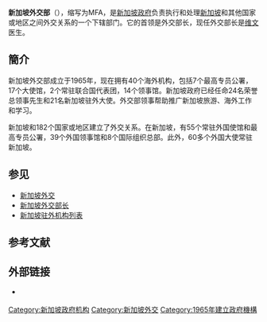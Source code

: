 {{Infobox Government agency
|agency_name     = 新加坡外交部<br />{{lang|en|Ministry of Foreign Affairs}}
|abbreviation    = {{lang|en|MFA}}
|seal            =
|seal_width      = 
|seal_caption    =
|formed          = 1965年
|preceding1      =
|dissolved       =
|superseding     =
|jurisdiction    = {{SGP}}
|employees       = 1370<ref name="MFA_Budget" />
|budget          = {{decrease}} 4.37亿 [[新加坡元|新加坡元]] （2010年）<ref name="MFA_Budget">{{cite web|title =Head N: Ministry of Foreign Affairs|work =Budget 2010: Revenue and Expenditure Estimates|publisher =Ministry of Finance|date =February 2010|url =http://www.mof.gov.sg/budget_2010/revenue_expenditure/attachment/20%20MFA%20EE2010.pdf|format =PDF|accessdate =2010-09-14|archive-url =https://web.archive.org/web/20110716154545/http://www.mof.gov.sg/budget_2010/revenue_expenditure/attachment/20%20MFA%20EE2010.pdf|archive-date =2011-07-16|dead-url =no}}</ref>
|headquarters    = {{SGP}}{{le|东陵 (新加坡)|Tanglin|东陵}}赛武路 (Sherwood Rd.) <br /> 新加坡邮区248163
|minister1_name  = [[维文_(新加坡)|维文]]
|minister1_pfo   = 部长
|minister2_name  = [[孟理齐|孟理齐]]
|minister2_pfo   = 第二部长
|minister3_name  = [[徐芳达|徐芳达]]
|minister3_pfo   = 高级政务部长
|sps_name        = 
|sps_pfo         = 
|chief1_name     = 
|chief1_position = 
|chief2_name     = 
|chief2_position = 
|child1_agency   = [[新加坡驻外机构列表|新加坡驻外机构列表]]
|website         = {{url|www.mfa.gov.sg}}
|footnotes       =
}}

'''新加坡外交部'''（{{lang-en|Ministry of Foreign Affairs}}），缩写为MFA，是[[新加坡政府|新加坡政府]]负责执行和处理[[新加坡|新加坡]]和其他国家或地区之间外交关系的一个下辖部门。它的首领是外交部长，现任外交部长是[[维文_(新加坡)|维文]]医生。

==簡介==
新加坡外交部成立于1965年，现在拥有40个海外机构，包括7个最高专员公署，17个大使馆，2个常驻联合国代表团，14个领事馆。新加坡政府已经任命24名荣誉总领事先生和21名新加坡驻外大使。外交部领事帮助推广新加坡旅游、海外工作和学习。

新加坡和182个国家或地区建立了外交关系。在新加坡，有55个常驻外国使馆和最高专员公署，39个外国领事馆和8个国际组织总部。此外，60多个外国大使常驻新加坡。

==参见==
*[[新加坡外交|新加坡外交]]
*[[新加坡外交部长|新加坡外交部长]]
*[[新加坡驻外机构列表|新加坡驻外机构列表]]

==参考文献==
{{reflist}}

==外部链接==
{{Commons category|Ministry of Foreign Affairs (Singapore)}}
*{{Official website|http://www.mfa.gov.sg/content/mfa/index.html}} {{en icon}}
{{新加坡政府}}
{{亞洲題目|外交部}}
{{新加坡外交}}
{{DEFAULTSORT:Ministry Of Foreign Affairs (Singapore)}}
[[Category:新加坡政府机构|Category:新加坡政府机构]]
[[Category:新加坡外交|Category:新加坡外交]]
[[Category:1965年建立政府機構|Category:1965年建立政府機構]]